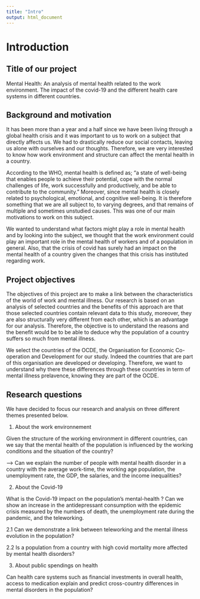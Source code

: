 ```yaml
---
title: "Intro"
output: html_document
---
```



# Introduction

## Title of our project 

Mental Health:  An analysis of mental health related to the work environment. The impact of the covid-19 and the different health care systems in different countries.

## Background and motivation 

It has been more than a year and a half since we have been living through a global health crisis and it was important to us to work on a subject that directly affects us. We had to drastically reduce our social contacts, leaving us alone with ourselves and our thoughts. Therefore, we are very interested to know how work environment and structure can affect the mental health in a country. 

According to the WHO, mental health is defined as; "a state of well-being that enables people to achieve their potential, cope with the normal challenges of life, work successfully and productively, and be able to contribute to the community." Moreover, since mental health is closely related to psychological, emotional, and cognitive well-being. It is therefore something that we are all subject to, to varying degrees, and that remains of multiple and sometimes unstudied causes. This was one of our main motivations to work on this subject. 

We wanted to understand what factors might play a role in mental health and by looking into the subject, we thought that the work environment could play an important role in the mental health of workers and of a population in general. Also, that the crisis of covid has surely had an impact on the mental health of a country given the changes that this crisis has instituted regarding work. 


## Project objectives

The objectives of this project are to make a link between the characteristics of the world of work and mental illness. Our research is based on an analysis of selected countries and the benefits of this approach are that those selected countries contain relevant data to this study, moreover, they are also structurally very different from each other, which is an advantage for our analysis. Therefore, the objective is to understand the reasons and the benefit would be to be able to deduce why the population of a country suffers so much from mental illness.

We select the countries of the OCDE, the Organisation for Economic Co-operation and Development for our study. Indeed the countries that are part of this organisation are developed or developing. Therefore, we want to understand why there these differences through these countries in term of mental illness prelavence, knowing they are part of the OCDE.  

## Research questions

We have decided to focus our research and analysis on three different themes presented below.

1.  About the work environnement 

Given the structure of the working environment in different countries, can we say that the mental health of the population is influenced by the working conditions and the situation of the country?

--> Can we explain the number of people with mental health disorder in a country with the average work-time, the working age population, the unemployment rate, the GDP, the salaries, and the income inequalities? 

2. About the Covid-19

What is the Covid-19 impact on the population's mental-health ? Can we show an increase in the antidepressant consumption with the epidemic crisis measured by the numbers of death, the unemployment rate during the pandemic, and the teleworking. 

 2.1 Can we demonstrate a link between teleworking and the mental illness evolution in the population?
 
 2.2 Is a population from a country with high covid mortality more affected by mental health disorders? 
 
3. About public spendings on health 

Can health care systems such as financial investments in overall health, access to medication explain and predict cross-country differences in mental disorders in the population?
